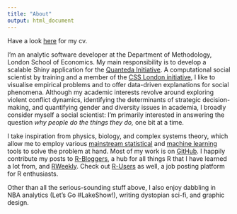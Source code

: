 ```yaml
---
title: "About"
output: html_document
---
```


Have a look [here](/img/carruthers-cv-18-01-2019.pdf) for my cv.

I'm an analytic software developer at the Department of Methodology, London School of Economics. My main responsibility is to develop a scalable Shiny application for the [Quanteda Initiative](https://quanteda.org). A computational social scientist by training and a member of the [CSS London initiative](http://www.csslondoninitiative.co.uk/people/), I like to visualise empirical problems and to offer data-driven explanations for social phenomena. Although my academic interests revolve around exploring violent conflict dynamics, identifying the determinants of strategic decision-making, and quantifying gender and diversity issues in academia, I broadly consider myself a social scientist: I'm primarily interested in answering the question _why people do the things they do,_ one bit at a time.

I take inspiration from physics, biology, and complex systems theory, which allow me to employ various [mainstream statistical](http://blogs.lse.ac.uk/impactofsocialsciences/2014/09/23/data-science-statistics-communication/) and [machine learning](https://xkcd.com/1838/) tools to solve the problem at hand. Most of my work is on [GitHub](https://github.com/ciflikli). I happily contribute my posts to [R-Bloggers](https://www.r-bloggers.com/), a hub for all things R that I have learned a lot from, and [RWeekly](https://rweekly.org/). Check out [R-Users](https://www.r-users.com/) as well, a job posting platform for R enthusiasts.

Other than all the serious-sounding stuff above, I also enjoy dabbling in NBA analytics (Let's Go #LakeShow!), writing dystopian sci-fi, and graphic design.
